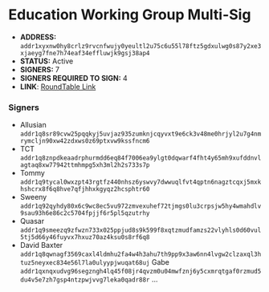 # Education Working Group Multi-Sig
 - **ADDRESS:** `addr1xyxnw0hy8crlz9rvcnfwujy0yeultl2u75c6u55l78ftz5gdxulwg0s87y2xe3xjaeyg7fne7h74eaf34effluwjk9gsj38ap4`
 - **STATUS:** Active
 - **SIGNERS:** 7
 - **SIGNERS REQUIRED TO SIGN:** 4
 - **LINK**: [RoundTable Link](https://roundtable.theadao.io/treasuries/gwMEh4IAWBzgM5cMcqgQAsSVOMl0RY0FzdpywAjDLLnWLRZUggBYHMUwttnvWjDfg9tbrID1T579Z6Un0Le0DujTVN2CAFgcVkx373GEFdYjQtIq1fO8BaJBzCea53AfSxdQBYIAWBxUAl2kO82sFdg%2BcUZwvlC2zJuXynyly2iD%2F8jgggBYHGG85EAokuFP0YmeqgQy408C2oUqTmAsW%2BNT3YqCAFgcwOn1CY00XHTfr9u78UntXVvHt%2BeXcoQlNHrtToIAWBymA3GsQXUMoFNF6%2FBWiXnkOoGC2%2Fj67ckU5aJT)

### Signers
- Allusian `addr1q8sr89cvw25pqqkyj5uvjaz935zumknjcqyvxt9e6ck3v48me0hrjyl2u7g4nmrymcljn90xw42zdxws0z69ptxvw9kssfncm6`
- TCT `addr1q8znpdkeaadrphurmdd6eq84f7006ea9ylgt0dqwarf4fht4y65mh9xufddnvlagtaq8xw77942ttmhmpg5xh3ml2h2s733s7p`
- Tommy `addr1q9tycal0wxzpt43rgtfz440nhsz6yswvy7dwwuqlfvt4qptn6nagztcqxj5mxkhshcrx8f6q8hve7qfjhhxkgyqz2hcsphtr60`
- Sweeny `addr1q92qyhdy80x6c9wc8ec5vu972zmvexuhef72tjmgs0lu3crpsjw5hy4wmahdlv9sau93h6e86c2c5704fpjjf6r5pl5qzutrhy`
- Quasar `addr1q9smeezq9zfwzn733x025ppjud8s9k599f8xqtzmudfamzs22vlyhls0d60vul5tj5d66y46fuyvx7hxuz70az4ksu0s8rf6q8`
- David Baxter `addr1q8qwnagf3569caxl4ldmhu2fa4w4h3ahu7th9pp9x3aw6nn4lvgw2clzaxql3htuz5neyxec834e56l7la0ulyypjwuqat68uj`
Gabe `addr1qxnqxudvg96segzngh4lq45f08jr4qvzm0u04mwfznj6y5cxmrqtgaf0rzmud5du4v5e7zh7gsp4ntzpwjvvg7leka0qadr88r`
...
